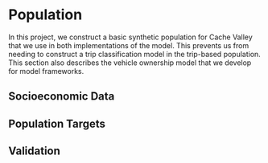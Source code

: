 # Population

In this project, we construct a basic synthetic population for Cache Valley that we use in both implementations of the model.
This prevents us from needing to construct a trip classification model in the trip-based population.
This section also describes the vehicle ownership model that we develop for model frameworks.

## Socioeconomic Data

## Population Targets

## Validation

